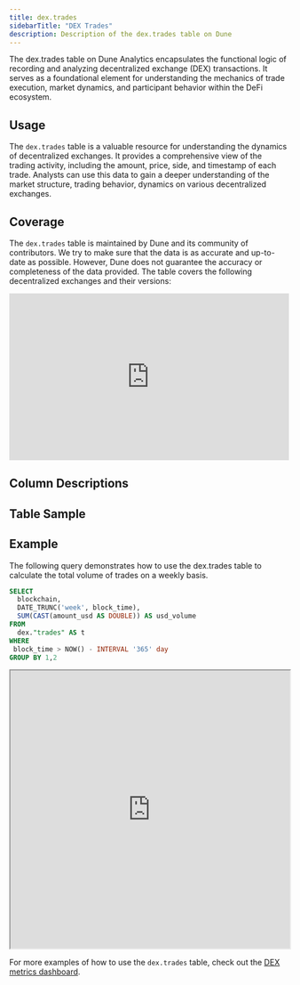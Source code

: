 ```yaml
---
title: dex.trades
sidebarTitle: "DEX Trades"
description: Description of the dex.trades table on Dune
---
```


The dex.trades table on Dune Analytics encapsulates the functional logic of recording and analyzing decentralized exchange (DEX) transactions. It serves as a foundational element for understanding the mechanics of trade execution, market dynamics, and participant behavior within the DeFi ecosystem.

## Usage

The `dex.trades` table is a valuable resource for understanding the dynamics of decentralized exchanges. It provides a comprehensive view of the trading activity, including the amount, price, side, and timestamp of each trade. Analysts can use this data to gain a deeper understanding of the market structure, trading behavior, dynamics on various decentralized exchanges.

## Coverage

The `dex.trades` table is maintained by Dune and its community of contributors. We try to make sure that the data is as accurate and up-to-date as possible. However, Dune does not guarantee the accuracy or completeness of the data provided. The table covers the following decentralized exchanges and their versions:

<div>
  <iframe
    src="https://dune.com/embeds/3453733/5803844/"
    width="100%"
    height="300px"
    frameBorder="0"
    scrolling="no"
  ></iframe>
</div>

## Column Descriptions


<ColumnDescriptions tableSchema="dex" tableName="trades" />

## Table Sample


<TableSample tableSchema="dex" tableName="trades" />

## Example

The following query demonstrates how to use the dex.trades table to calculate the total volume of trades on a weekly basis.

```sql
SELECT
  blockchain,
  DATE_TRUNC('week', block_time),
  SUM(CAST(amount_usd AS DOUBLE)) AS usd_volume
FROM
  dex."trades" AS t
WHERE
 block_time > NOW() - INTERVAL '365' day
GROUP BY 1,2
```
<div>
  <iframe
    src="https://dune.com/embeds/2180075/3571504/"
    width="100%"
    height="500px"
  ></iframe>
</div>

For more examples of how to use the `dex.trades` table, check out the [DEX metrics dashboard](https://dune.com/hagaetc/dex-metrics).
